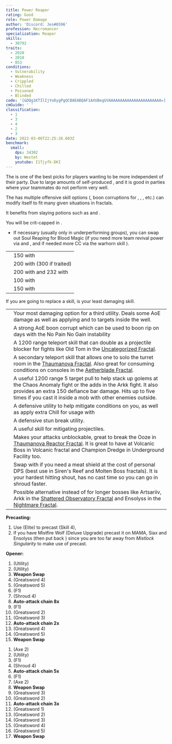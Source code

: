 ```yaml
---
title: Power Reaper
rating: Good
role: Power Damage
author: 'Discord: Jes#6596'
profession: Necromancer
specialization: Reaper
skills:
  - 30792
traits:
  - 2020
  - 2018
  - 853
conditions:
  - Vulnerability
  - Weakness
  - Crippled
  - Chilled
  - Poisoned
  - Blinded
code: '[&DQg1KTIlIjYoDygPgQCBAEABQAF1AXUBegGVAAAAAAAAAAAAAAAAAAAAAAA=]'
cmGuide: ' '
classification:
  - 1
  - 3
  - 4
  - 2
  - 3
date: 2022-03-06T22:25:26.603Z
benchmark:
  small:
    dps: 34302
    by: Westet
    youtube: I1Tjyfk-DKI
---
```


The <Specialization name="Reaper" text="Power Reaper"/> is one of the best picks for players wanting to be more independent of their party. Due to large amounts of self-produced <Condition name="Vulnerability"/>, <Boon name="Quickness"/> and <Boon name="Might"/> it is good in parties where your teammates do not perform very well.

The <Specialization name="Reaper" text="Power Reaper" /> has multiple offensive skill options (<Control name="Pull" />, boon corruptions for <Instability name="No Pain, No Gain" />, <Condition name="Blinded" />, <Condition name="Immobile" />, etc.) <Specialization name="Reaper" text="Power Reaper" /> can modify itself to fit many given situations in fractals.

It benefits from slaying potions such as <Item id="50082"/> and <Item name="Impact" type="Sigil"/>.

<Divider text="Equipment" />

<CharacterWithAr>
<Character title="162 Agony Resistance" gear='{\"profession\": \"Necromancer\",    \"weight\": \"Light\",    \"gear\": [      \"Berserker\",      \"Berserker\",      \"Berserker\",      \"Berserker\",      \"Berserker\",      \"Berserker\",      \"Berserker\",      \"Berserker\",      \"Berserker\",      \"Berserker\",      \"Berserker\",      \"Berserker\",      \"Berserker\",      \"Berserker\"    ],    \"attributes\": {      \"Health\": 19212,      \"Armor\": 2210,      \"Power\": 4060,      \"Precision\": 2304,      \"Toughness\": 1243,      \"Vitality\": 1000,      \"Ferocity\": 1406,      \"Condition Damage\": 500,      \"Expertise\": 0,      \"Concentration\": 243,      \"Healing Power\": 0,      \"Agony Resistance\": 162,      \"Condition Duration\": 0,      \"Boon Duration\": 0.162,      \"Critical Chance\": 0.870952380952381,      \"Critical Damage\": 2.4373333333333335,      \"Effective Power\": 25980.256646773483,      \"Power DPS\": 23709.360128168333,      \"Burning Damage\": 325.78125,      \"Burning Stacks\": 1.9,      \"Burning DPS\": 618.984375,      \"Bleeding Damage\": 81.25,      \"Bleeding Stacks\": 39.9,      \"Bleeding DPS\": 3241.875,      \"Poison Damage\": 99.21875,      \"Poison Stacks\": 2.7,      \"Poison DPS\": 267.890625,      \"Torment Damage\": 120,      \"Torment Stacks\": 3.9,      \"Torment DPS\": 468,      \"Confusion Damage\": 81.25,      \"Confusion Stacks\": 0,      \"Confusion DPS\": 0,      \"Damage\": 28306.110128168333,      \"Effective Health\": 53073150,      \"Survivability\": 26981.77427554652,      \"Effective Healing\": 390,      \"Healing\": 390    },    \"runeId\": 24836,    \"runeName\": \"Scholar\",    \"infusions\": [      37131, 37131, 37131, 37131, 37131, 37131, 37131,      37131, 37131, 37131, 37131, 37131, 37131, 37131,      37131, 37131, 37131, 37131    ],    \"weapons\": {      \"weapon1MainType\": \"Greatsword\",      \"weapon1MainSigil1\": \"force\",      \"weapon1MainSigil2\": \"impact\",      \"weapon2MainType\": \"Axe\",      \"weapon2MainSigil1\": \"force\",      \"weapon2OffType\": \"Warhorn\",      \"weapon2OffSigil\": \"impact\"    },    \"consumables\": {      \"foodId\": 91805,      \"utility\": \"superior-sharpening-stone\",      \"infusion\": \"Mighty +9 Agony Infusion\"    },    \"skills\": {      \"heal\": \"Signet of Vampirism\",      \"utility2\": \"Well of Suffering\",      \"utility3\": \"Signet of Spite\",      \"elite\": \"Lich Form\"    },    \"assumedBuffs\": [{\"id\": \"Might\", \"type\": \"Boon\"}, {\"id\": \"Fury\", \"type\": \"Boon\"}, {\"gw2id\": 1786, \"type\": \"Trait\"}, {\"gw2id\": 12497, \"type\": \"Skill\"}]}'>

You will be crit-capped in <Skill name="Reapers Shroud"/>.

</Character>
</CharacterWithAr>

<Divider text="Build" />

<Grid>
<GridItem sm="7">
<Traits traits1="Spite" traits1Selected="Spiteful Talisman, Awaken the Pain, Close to Death" traits2="Soul Reaping" traits2Selected="Unyielding Blast, Soul Barbs, Death Perception" traits3="Reaper" traits3Selected="Chilling Nova , Soul Eater, Reapers Onslaught"/>
<Card title="Situational Traits">

- If necessary (usually only in underperforming groups), you can swap out Soul Reaping for Blood Magic (if you need more team revival power via <Trait name="Ritual of Life" /> and <Trait name="Transfusion" />, and if needed more CC via the warhorn skill <Trait name="Banshees Wail" />).

</Card>

<Card title="Defiance Bar Damage">

|                                                                        |                                                                            |
| ---------------------------------------------------------------------- | -------------------------------------------------------------------------- |
| <Skill name="Grasping Darkness" size="big" disableText/>               | 150 with <Control name="Pull"/>                                            |
| <Skill name="Wail of Doom" size="big" disableText/>                    | 200 with <Control name="Daze"/> (300 if traited)                           |
| <Skill name="Charge" profession="necromancer" size="big" disableText/> | 200 with <Control name="Knockdown"/> and 232 with <Control name="Launch"/> |
| <Skill name="Terrify" size="big" disableText/>                         | 100 with <Condition name="Fear"/>                                          |
| <Skill name="Executioners Scythe" size="big" disableText/>             | 150 with <Control name="Stun"/>                                            |

</Card>

</GridItem>

<GridItem sm="5">
<Card title="Situational Skills">

<Warning>
  If you are going to replace a skill, <Skill name="Well of Darkness" /> is your
  least damaging skill.
</Warning>

|                                                               |                                                                                                                                                                                                                                                      |
| ------------------------------------------------------------- | ---------------------------------------------------------------------------------------------------------------------------------------------------------------------------------------------------------------------------------------------------- |
| <Skill name="Well of Darkness" size="big" disableText/>       | Your most damaging option for a third utility. Deals some AoE damage as well as applying <Condition name="Blinded" text="Blind"/> and <Condition name="Chilled" text="Chill"/> to targets inside the well.                                           |
| <Skill name="Well of Corruption" size="big" disableText/>     | A strong AoE boon corrupt which can be used to boon rip on days with the No Pain No Gain instability                                                                                                                                                 |
| <Skill name="Summon flesh Wurm" size="big" disableText/>      | A 1200 range teleport skill that can double as a projectile blocker for fights like Old Tom in the [Uncategorized Fractal](/fractals/uncategorized).                                                                                                 |
| <Skill name="Spectral Walk " size="big" disableText/>         | A secondary teleport skill that allows one to solo the turret room in the [Thaumanova Fractal](/fractals/thaumanova-reactor). Also great for consuming conditions on consoles in the [Aetherblade Fractal](/fractals/aetherblade).                   |
| <Skill name="Spectral Grasp" size="big" disableText/>         | A useful 1200 range 5 target pull to help stack up golems at the Chaos Anomaly fight or the adds in the Arkk fight. It also provides an extra 150 defiance bar damage. Hits up to five times if you cast it inside a mob with other enemies outside. |
| <Skill name="Suffer" size="big" disableText/>                 | A defensive utility to help mitigate conditions on you, as well as apply extra Chill for usage with <Trait name="Cold Shoulder"/>                                                                                                                    |
| <Skill name="You are all Weaklings" size="big" disableText/>  | A defensive stun break utility.                                                                                                                                                                                                                      |
| <Skill name="Corrosive Poison Cloud" size="big" disableText/> | A useful skill for mitigating projectiles.                                                                                                                                                                                                           |
| <Skill name="Nothing Can Save You" size="big" disableText/>   | Makes your attacks unblockable, great to break the Ooze in [Thaumanova Reactor Fractal](/fractals/thaumanova-reactor). It is great to have at Volcanic Boss in Volcanic fractal and Champion Dredge in Underground Facility too.                     |
| <Skill name="Rise!" size="big" disableText/>                  | Swap with <Skill name="Well of Darkness"/> if you need a meat shield at the cost of personal DPS (best use in Siren's Reef and Molten Boss fractals). It is your hardest hitting shout, has no cast time so you can go in shroud faster.             |
| <Skill name="Summon Shadow Fiend" size="big" disableText/>    | Possible alternative instead of <Skill name="Well of Darkness"/> for longer bosses like Artsariiv, Arkk in the [Shattered Observatory Fractal](/fractals/shattered-observatory) and Ensolyss in the [Nightmare Fractal](/fractals/nightmare).        |

</Card>
</GridItem>
</Grid>

<Divider text="Details" />

<Grid>
<GridItem sm="7">
<Card title="Rotation">

**Precasting:**

1. Use <Skill name="Lich Form"/> (Elite) to precast <Skill id="10636"/> (Skill 4),
2. If you have Mistfire Wolf (Deluxe Upgrade) precast it on MAMA, Siax and Ensolyss (then put back <Skill name="Lich Form"/>) since you are too far away from _Mistlock Singularity_ to make use of <Skill name="Lich Form" disableText/> precast.

**Opener:**

1. <Skill name="Well of Darkness" /> (Utility)
2. <Skill name="Well of Suffering" /> (Utility)
3. **Weapon Swap**
4. <Skill name="Nightfall" /> (Greatsword 4)
5. <Skill name="Grasping Darkness" /> (Greatsword 5)
6. <Skill name="Reapers Shroud" /> (F1)
7. <Skill name="Soul Spiral" /> (Shroud 4)
8. **Auto-attack chain 8x**
9. <Skill name="Exit Reapers Shroud" /> (F1)
10. <Skill name="Gravedigger" /> (Greatsword 2)
11. <Skill name="Death Spiral" /> (Greatsword 3)
12. **Auto-attack chain 2x**
13. <Skill name="Nightfall" /> (Greatsword 4)
14. <Skill name="Grasping Darkness" /> (Greatsword 5)
15. **Weapon Swap**

</Card>
</GridItem>

<GridItem sm="5">
<Card title="Rotation: Loop">

1. <Skill name="Ghastly Claws" /> (Axe 2)
2. <Skill name="Well of Suffering" /> (Utility)
3. <Skill name="Reapers Shroud" /> (F1)
4. <Skill name="Soul Spiral" /> (Shroud 4)
5. **Auto-attack chain 5x**
6. <Skill name="Exit Reapers Shroud" /> (F1)
7. <Skill name="Ghastly Claws" /> (Axe 2)
8. **Weapon Swap**
9. <Skill name="Death Spiral" /> (Greatsword 3)
10. <Skill name="Gravedigger" /> (Greatsword 2)
11. **Auto-attack chain 3x**
12. <Skill name="Dusk Strike" /> (Greatsword 1)
13. <Skill name="Gravedigger" /> (Greatsword 2)
14. <Skill name="Death Spiral" /> (Greatsword 3)
15. <Skill name="Nightfall" /> (Greatsword 4)
16. <Skill name="Grasping Darkness" /> (Greatsword 5)
17. **Weapon Swap**

</Card>
</GridItem>

</Grid>
